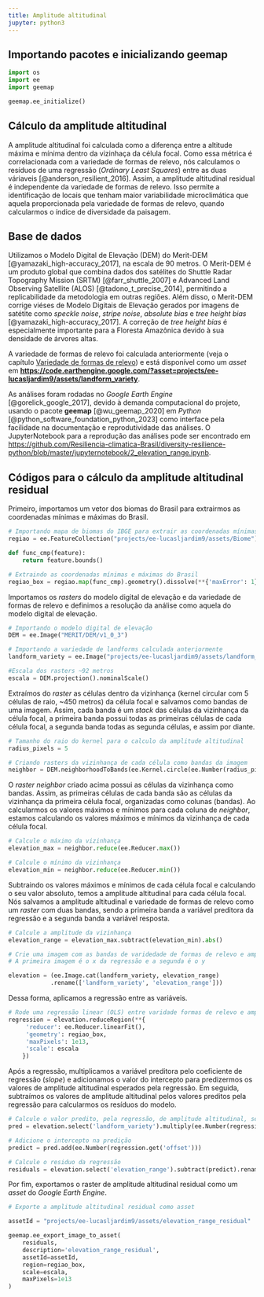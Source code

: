 ```yaml
---
title: Amplitude altitudinal
jupyter: python3
---
```




## Importando pacotes e inicializando geemap

```python
import os
import ee
import geemap
```

```python
geemap.ee_initialize()
```


## Cálculo da amplitude altitudinal

A amplitude altitudinal foi calculada como a diferença entre a altitude máxima e mínima dentro da vizinhaça da célula focal. 
Como essa métrica é correlacionada com a variedade de formas de relevo, nós calculamos o resíduos de uma 
regressão (*Ordinary Least Squares*) entre as duas váriaveis [@anderson_resilient_2016]. Assim, a amplitude altitudinal residual é independente da variedade de formas de relevo. Isso permite a identificação de locais que tenham maior variabilidade microclimática que aquela proporcionada pela variedade de formas de relevo, quando calcularmos o índice de diversidade da paisagem.

## Base de dados

Utilizamos o Modelo Digital de Elevação (DEM) do Merit-DEM [@yamazaki_high-accuracy_2017], na escala de 90 metros. O Merit-DEM é um produto global que combina dados dos satélites do Shuttle Radar Topography Mission (SRTM) [@farr_shuttle_2007] e Advanced Land Observing Satellite (ALOS) [@tadono_t_precise_2014], permitindo a replicabilidade da metodologia em outras regiões. Além disso, o Merit-DEM corrige viéses de Modelo Digitais de Elevação gerados por imagens de satétite como *speckle noise*, *stripe noise*, *absolute bias* e *tree height bias* [@yamazaki_high-accuracy_2017]. A correção de *tree height bias* é especialmente importante para a Floresta Amazônica devido à sua densidade de árvores altas. 

A variedade de formas de relevo foi calculada anteriormente (veja o capítulo [Variedade de formas de relevo](https://resiliencia-climatica-brasil.github.io/diversity-resilience-python/1_landforms.html)) e está disponível como um *asset* em **[https://code.earthengine.google.com/?asset=projects/ee-lucasljardim9/assets/landform_variety](https://code.earthengine.google.com/?asset=projects/ee-lucasljardim9/assets/landform_variety)**.   

As análises foram rodadas no *Google Earth Engine* [@gorelick_google_2017], devido à demanda computacional do projeto, usando o pacote **geemap** [@wu_geemap_2020] em *Python* [@python_software_foundation_python_2023] como interface pela facilidade na documentação e reprodutividade das análises. O JupyterNotebook para a reprodução das análises pode ser encontrado em [https://github.com/Resiliencia-climatica-Brasil/diversity-resilience-python/blob/master/jupyternotebook/2_elevation_range.ipynb](https://github.com/Resiliencia-climatica-Brasil/diversity-resilience-python/blob/master/jupyternotebook/2_elevation_range.ipynb). 

## Códigos para o cálculo da amplitude altitudinal residual

Primeiro, importamos um vetor dos biomas do Brasil para extrairmos as coordenadas mínimas e máximas do Brasil.

```python
# Importando mapa de biomas do IBGE para extrair as coordenadas mínimas e máximas do Brasil
regiao = ee.FeatureCollection("projects/ee-lucasljardim9/assets/Biome")

def func_cmp(feature):
    return feature.bounds() 

# Extraindo as coordenadas mínimas e máximas do Brasil
regiao_box = regiao.map(func_cmp).geometry().dissolve(**{'maxError': 1}).bounds()
```

Importamos os *rasters* do modelo digital de elevação e da variedade de formas de relevo e definimos a resolução da análise como aquela do modelo digital de elevação.

```python
# Importando o modelo digital de elevação
DEM = ee.Image("MERIT/DEM/v1_0_3")

# Importando a variedade de landforms calculada anteriormente
landform_variety = ee.Image("projects/ee-lucasljardim9/assets/landform_variety")

#Escala dos rasters ~92 metros
escala = DEM.projection().nominalScale()
```

Extraímos do *raster* as células dentro da vizinhança (kernel circular com 5 células de raio, ~450 metros) da célula focal e salvamos como bandas de uma imagem. Assim, cada banda é um *stack* das células da vizinhança da célula focal, a primeira banda possui todas as primeiras células de cada célula focal, a segunda banda todas as segunda células, e assim por diante. 

```python
# Tamanho do raio do kernel para o calculo da amplitude altitudinal
radius_pixels = 5

# Criando rasters da vizinhança de cada célula como bandas da imagem
neighbor = DEM.neighborhoodToBands(ee.Kernel.circle(ee.Number(radius_pixels)))
```

O *raster* *neighbor* criado acima possui as células da vizinhança como bandas. Assim, as primeiras células de cada banda são as células da vizinhança da primeira célula focal, organizadas como colunas (bandas). Ao calcularmos os valores máximos e mínimos para cada coluna de *neighbor*, estamos calculando os valores máximos e mínimos da vizinhança de cada célula focal. 

```python
# Calcule o máximo da vizinhança
elevation_max = neighbor.reduce(ee.Reducer.max())

# Calcule o mínimo da vizinhança
elevation_min = neighbor.reduce(ee.Reducer.min())
```

Subtraindo os valores máximos e mínimos de cada célula focal e calculando o seu valor absoluto, temos a amplitude altitudinal para cada célula focal. Nós salvamos a amplitude altitudinal e variedade de formas de relevo como um *raster* com duas bandas, sendo a primeira banda a variável preditora da regressão e a segunda banda a variável resposta.

```python
# Calcule a amplitude da vizinhança
elevation_range = elevation_max.subtract(elevation_min).abs()

# Crie uma imagem com as bandas de varidedade de formas de relevo e amplitude altitudinal 
# A primeira imagem é o x da regressão e a segunda é o y

elevation = (ee.Image.cat(landform_variety, elevation_range)
            .rename(['landform_variety', 'elevation_range']))
```

Dessa forma, aplicamos a regressão entre as variáveis.

```python
# Rode uma regressão linear (OLS) entre varidade formas de relevo e amplitude altitudinal
regression = elevation.reduceRegion(**{
     'reducer': ee.Reducer.linearFit(),
     'geometry': regiao_box,
     'maxPixels': 1e13,
     'scale': escala
    })
```

Após a regressão, multiplicamos a variável preditora pelo coeficiente de regressão (*slope*) e adicionamos o valor do intercepto para predizermos os valores de amplitude altitudinal esperados pela regressão. Em seguida, subtraímos os valores de amplitude altitudinal pelos valores preditos pela regressão para calcularmos os resíduos do modelo.

```python
# Calcule o valor predito, pela regressão, de amplitude altitudinal, sem intercepto 
pred = elevation.select('landform_variety').multiply(ee.Number(regression.get('scale')))

# Adicione o intercepto na predição
predict = pred.add(ee.Number(regression.get('offset')))

# Calcule o residuo da regressão
residuals = elevation.select('elevation_range').subtract(predict).rename(['residuals'])
```

Por fim, exportamos o raster de amplitude altitudinal residual como um *asset* do *Google Earth Engine*.

```python
# Exporte a amplitude altitudinal residual como asset

assetId = "projects/ee-lucasljardim9/assets/elevation_range_residual"

geemap.ee_export_image_to_asset(
    residuals, 
    description='elevation_range_residual', 
    assetId=assetId, 
    region=regiao_box, 
    scale=escala, 
    maxPixels=1e13
)
```

